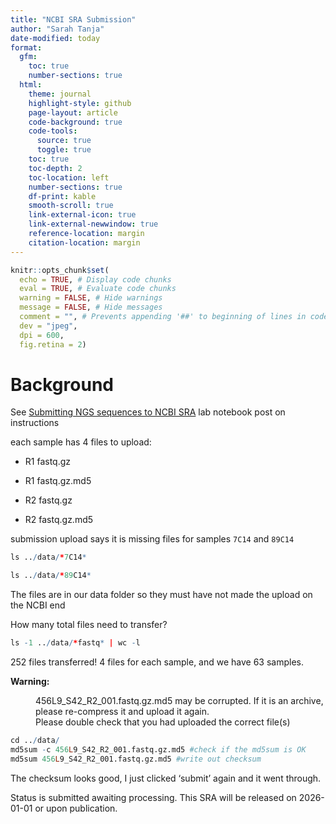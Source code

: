 ```yaml
---
title: "NCBI SRA Submission"
author: "Sarah Tanja"
date-modified: today
format:
  gfm: 
    toc: true
    number-sections: true
  html:
    theme: journal
    highlight-style: github
    page-layout: article
    code-background: true
    code-tools: 
      source: true
      toggle: true
    toc: true
    toc-depth: 2
    toc-location: left
    number-sections: true
    df-print: kable
    smooth-scroll: true
    link-external-icon: true
    link-external-newwindow: true
    reference-location: margin
    citation-location: margin
---
```


```r
knitr::opts_chunk$set(
  echo = TRUE, # Display code chunks
  eval = TRUE, # Evaluate code chunks
  warning = FALSE, # Hide warnings
  message = FALSE, # Hide messages
  comment = "", # Prevents appending '##' to beginning of lines in code output
  dev = "jpeg",
  dpi = 600,
  fig.retina = 2)        
```

# Background

See [Submitting NGS sequences to NCBI SRA](https://sarahtanja.github.io/quarto-blog/posts/ncbi-sra-submission/ncbi-sra-submission.html) lab notebook post on instructions

each sample has 4 files to upload:

-   R1 fastq.gz

-   R1 fastq.gz.md5

-   R2 fastq.gz

-   R2 fastq.gz.md5

submission upload says it is missing files for samples `7C14` and `89C14`

```r

ls ../data/*7C14*
```

```r

ls ../data/*89C14*
```

The files are in our data folder so they must have not made the upload on the NCBI end

How many total files need to transfer?

```r

ls -1 ../data/*fastq* | wc -l
```

252 files transferred! 4 files for each sample, and we have 63 samples.

::: callout-warning

**Warning:**

:   456L9_S42_R2_001.fastq.gz.md5 may be corrupted. If it is an archive, please re-compress it and upload it again.\
    Please double check that you had uploaded the correct file(s)
:::

```r
cd ../data/
md5sum -c 456L9_S42_R2_001.fastq.gz.md5 #check if the md5sum is OK
md5sum 456L9_S42_R2_001.fastq.gz.md5 #write out checksum 
```

The checksum looks good, I just clicked 'submit' again and it went through.

Status is submitted awaiting processing. This SRA will be released on 2026-01-01 or upon publication.
